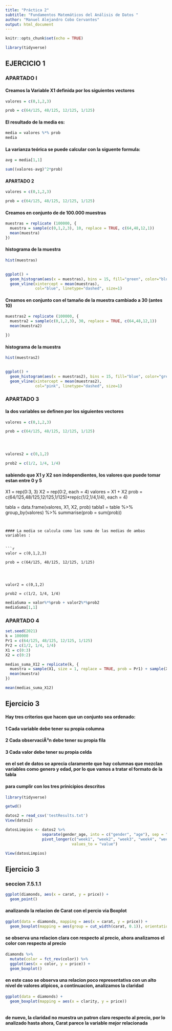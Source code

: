 ```yaml
---
title: "Práctica 2"
subtitle: "Fundamentos Matemáticos del Análisis de Datos "
author: "Manuel Alejandro Cobo Cervantes"
output: html_document
---
```


```r
knitr::opts_chunk$set(echo = TRUE)
```


```r
library(tidyverse)
```



## EJERCICIO 1

### APARTADO I 

#### Creamos la Variable X1 definida por los siguientes vectores

```r

valores = c(0,1,2,3)

prob = c(64/125, 48/125, 12/125, 1/125)


```

#### El resultado de la media es: 

```r

media = valores %*% prob
media

```



#### La varianza teórica se puede calcular con la siguente formula: 


```r
avg = media[1,1]

sum((valores-avg)^2*prob)

```



#### APARTADO 2 


```r
valores = c(0,1,2,3)

prob = c(64/125, 48/125, 12/125, 1/125)

```


#### Creamos en conjunto de  de 100.000 muestras

```r



muestras = replicate (100000, {
  muestra = sample(c(0,1,2,3), 10, replace = TRUE, c(64,48,12,1))
  mean(muestra)
})

```
#### histograma de la muestra

```r

hist(muestras)
  


```


```r
ggplot() + 
  geom_histogram(aes(x = muestras), bins = 15, fill="green", color="blue") + 
  geom_vline(xintercept = mean(muestras), 
             col="blue", linetype="dashed", size=1)
```

#### Creamos en conjunto con el tamaño de la muestra cambiado a 30 (antes 10)

```r



muestras2 = replicate (100000, {
  muestra2 = sample(c(0,1,2,3), 30, replace = TRUE, c(64,48,12,1))
  mean(muestra2)

})


```
#### histograma de la muestra

```r

hist(muestras2)
  
```




```r
ggplot() + 
  geom_histogram(aes(x = muestras2), bins = 15, fill="blue", color="grey") + 
  geom_vline(xintercept = mean(muestras2), 
             col="pink", linetype="dashed", size=1)
```









### APARTADO 3

#### la dos variables se definen por los siguientes vectores


```r

valores = c(0,1,2,3)

prob = c(64/125, 48/125, 12/125, 1/125)




valores2 = c(0,1,2)

prob2 = c(1/2, 1/4, 1/4)

```

#### sabiendo que X1 y X2 son independientes, los valores que puede tomar estan entre 0 y 5






X1 = rep(0:3, 3)
X2 = rep(0:2, each = 4)
valores = X1 + X2
prob = c(64/125,48/125,12/125,1/125)*rep(c(1/2,1/4,1/4), each = 4)

tabla = data.frame(valores, X1, X2, prob)
tabla1 = table %>% 
  group_by(valores) %>% 
  summarise(prob = sum(prob))


```


#### La media se calcula como las suma de las medias de ambas variables : 


```r
valor = c(0,1,2,3)

prob = c(64/125, 48/125, 12/125, 1/125)




valor2 = c(0,1,2)

prob2 = c(1/2, 1/4, 1/4)
```



```r

mediaSuma = valor%*%prob + valor2%*%prob2
mediaSuma[1,1]
```


### APARTADO 4



```r
set.seed(2021)
k = 100000
Pr1 = c(64/125, 48/125, 12/125, 1/125)
Pr2 = c(1/2, 1/4, 1/4)
X1 = c(0:3)
X2 = c(0:2)

medias_suma_X12 = replicate(k, {
  muestra = sample(X1, size = 1, replace = TRUE, prob = Pr1) + sample(X2, size = 1, replace = TRUE, prob = Pr2)
  mean(muestra)
})

mean(medias_suma_X12)

```





## Ejercicio 3

#### Hay tres criterios que hacen que un conjunto sea ordenado:

#### 1 Cada variable debe tener su propia columna

#### 2 Cada observaciÃ³n debe tener su propia fila 

#### 3 Cada valor debe tener su propia celda

#### en el set de datos se aprecia claramente que hay columnas que mezclan variables como genero y edad, por lo que vamos a tratar el formato de la tabla
#### para cumplir con los tres prinicipios descritos 


```r
library(tidyverse)
```


```r
getwd()

datos2 = read_csv('testResults.txt')
View(datos2)
```



```r

datosLimpios <- datos2 %>% 
                separate(gender_age, into = c("gender", "age"), sep = "_", convert = TRUE) %>% 
                pivot_longer(c("week1", "week2", "week3", "week4", "week5"), names_to = "week_number", 
                             values_to = "value")

```


```r
View(datosLimpios)
```

## Ejercicio 3

### seccion 7.5.1.1


```r
ggplot(diamonds, aes(x = carat, y = price)) +
  geom_point()
```

#### analizando la relacion de Carat con el percio via Boxplot

```r
ggplot(data = diamonds, mapping = aes(x = carat, y = price)) +
  geom_boxplot(mapping = aes(group = cut_width(carat, 0.1)), orientation = "x")
```

#### se observa una relacion clara con respecto al precio, ahora analizamos el color con respecto al precio


```r
diamonds %>%
  mutate(color = fct_rev(color)) %>%
  ggplot(aes(x = color, y = price)) +
  geom_boxplot()
```

#### en este caso se observa una relacion poco representativa con un alto nivel de valores atipicos, a continuacion, analizamos la claridad


```r
ggplot(data = diamonds) +
  geom_boxplot(mapping = aes(x = clarity, y = price))
  
```


#### de nuevo, la claridad no muestra un patron claro respecto al precio, por lo analizado hasta ahora, Carat parece la variable mejor relacionada

